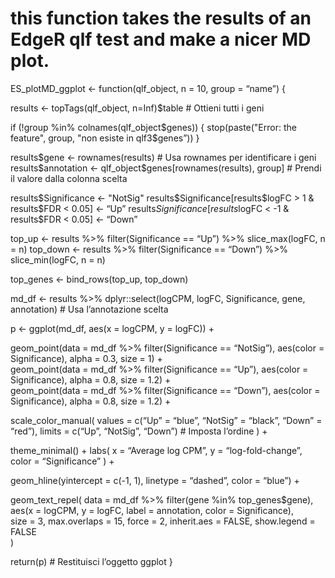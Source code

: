 # this function takes the results of an EdgeR qlf test and make a nicer MD plot.

ES_plotMD_ggplot <- function(qlf_object, n = 10, group = "name") {
  
  results <- topTags(qlf_object, n=Inf)$table  # Ottieni tutti i geni
  
  if (!group %in% colnames(qlf_object$genes)) {
    stop(paste("Error: the feature", group, "non esiste in qlf3$genes"))
  }
  
  results$gene <- rownames(results)  # Usa rownames per identificare i geni
  results$annotation <- qlf_object$genes[rownames(results), group]  # Prendi il valore dalla colonna scelta
  
  results$Significance <- "NotSig"
  results$Significance[results$logFC > 1 & results$FDR < 0.05] <- "Up"
  results$Significance[results$logFC < -1 & results$FDR < 0.05] <- "Down"
  
  top_up <- results %>% filter(Significance == "Up") %>% slice_max(logFC, n = n)
  top_down <- results %>% filter(Significance == "Down") %>% slice_min(logFC, n = n)

  top_genes <- bind_rows(top_up, top_down)

  md_df <- results %>%
    dplyr::select(logCPM, logFC, Significance, gene, annotation)  # Usa l'annotazione scelta
  
  p <- ggplot(md_df, aes(x = logCPM, y = logFC)) +
  
  geom_point(data = md_df %>% filter(Significance == "NotSig"), 
             aes(color = Significance), alpha = 0.3, size = 1) +  
  geom_point(data = md_df %>% filter(Significance == "Up"), 
             aes(color = Significance), alpha = 0.8, size = 1.2) +  
  geom_point(data = md_df %>% filter(Significance == "Down"), 
             aes(color = Significance), alpha = 0.8, size = 1.2) +  
  
  scale_color_manual(
    values = c("Up" = "blue", "NotSig" = "black", "Down" = "red"),
    limits = c("Up", "NotSig", "Down")  # Imposta l'ordine
  ) + 
  
  theme_minimal() +
  labs(
    x = "Average log CPM",
    y = "log-fold-change",
    color = "Significance"
  ) +
  
  geom_hline(yintercept = c(-1, 1), linetype = "dashed", color = "blue") +  
  
  geom_text_repel(
    data = md_df %>% filter(gene %in% top_genes$gene), 
    aes(x = logCPM, y = logFC, label = annotation, color = Significance),  
    size = 3, max.overlaps = 15, force = 2, 
    inherit.aes = FALSE, show.legend = FALSE  
  )

  return(p)  # Restituisci l'oggetto ggplot
}
